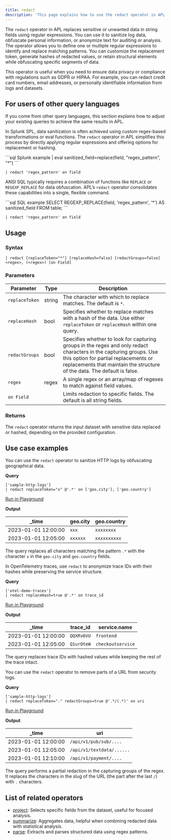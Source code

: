 ```yaml
---
title: redact
description: 'This page explains how to use the redact operator in APL.'
---
```


The `redact` operator in APL replaces sensitive or unwanted data in string fields using regular expressions. You can use it to sanitize log data, obfuscate personal information, or anonymize text for auditing or analysis. The operator allows you to define one or multiple regular expressions to identify and replace matching patterns. You can customize the replacement token, generate hashes of redacted values, or retain structural elements while obfuscating specific segments of data.

This operator is useful when you need to ensure data privacy or compliance with regulations such as GDPR or HIPAA. For example, you can redact credit card numbers, email addresses, or personally identifiable information from logs and datasets.

## For users of other query languages

If you come from other query languages, this section explains how to adjust your existing queries to achieve the same results in APL.

<AccordionGroup>
<Accordion title="Splunk SPL users">

In Splunk SPL, data sanitization is often achieved using custom regex-based transformations or eval functions. The `redact` operator in APL simplifies this process by directly applying regular expressions and offering options for replacement or hashing.

<CodeGroup>
```sql Splunk example
| eval sanitized_field=replace(field, "regex_pattern", "*")
```

```kusto APL equivalent
| redact 'regex_pattern' on field
```
</CodeGroup>

</Accordion>
<Accordion title="ANSI SQL users">

ANSI SQL typically requires a combination of functions like `REPLACE` or `REGEXP_REPLACE` for data obfuscation. APL’s `redact` operator consolidates these capabilities into a single, flexible command.

<CodeGroup>
```sql SQL example
SELECT REGEXP_REPLACE(field, 'regex_pattern', '*') AS sanitized_field FROM table;
```

```kusto APL equivalent
| redact 'regex_pattern' on field
```
</CodeGroup>

</Accordion>
</AccordionGroup>

## Usage

### Syntax

```kusto
| redact [replaceToken="*"] [replaceHash=false] [redactGroups=false] <regex>, (<regex>) [on Field]
```

### Parameters

| Parameter       | Type     | Description                                                                 |
|-----------------|----------|-----------------------------------------------------------------------------|
| `replaceToken`  | string   | The character with which to replace matches. The default is `*`.                     |
| `replaceHash`   | bool     | Specifies whether to replace matches with a hash of the data. Use either `replaceToken` or `replaceHash` within one query.     |
| `redactGroups`  | bool     | Specifies whether to look for capturing groups in the regex and only redact characters in the capturing groups. Use this option for partial replacements or replacements that maintain the structure of the data. The default is false. |
| `regex`         | regex    | A single regex or an array/map of regexes to match against field values.    |
| `on Field`      |          | Limits redaction to specific fields. The default is all string fields.    |

### Returns

The `redact` operator returns the input dataset with sensitive data replaced or hashed, depending on the provided configuration.

## Use case examples

<Tabs>
<Tab title="Log analysis">

You can use the `redact` operator to sanitize HTTP logs by obfuscating geographical data.

**Query**

```kusto
['sample-http-logs']
| redact replaceToken="x" @'.*' on ['geo.city'], ['geo.country']
```

[Run in Playground](https://play.axiom.co/axiom-play-qf1k/query?initForm=%7B%22apl%22%3A%22%5B'sample-http-logs'%5D%20%7C%20redact%20replaceToken%3D'x'%20%40'.*'%20on%20%5B'geo.city'%5D%2C%20%5B'geo.country'%5D%22%7D)

**Output**

| _time               | geo.city | geo.country |
|---------------------|----------|-------------|
| 2023-01-01 12:00:00 | `xxx`      | `xxxxxxxx`         |
| 2023-01-01 12:05:00 | `xxxxxx`      | `xxxxxxxxxx`         |

The query replaces all characters matching the pattern `.*` with the character `x` in the `geo.city` and `geo.country` fields.

</Tab>
<Tab title="OpenTelemetry traces">

In OpenTelemetry traces, use `redact` to anonymize trace IDs with their hashes while preserving the service structure.

**Query**

```kusto
['otel-demo-traces']
| redact replaceHash=true @'.*' on trace_id
```

[Run in Playground](https://play.axiom.co/axiom-play-qf1k/query?initForm=%7B%22apl%22%3A%22%5B'otel-demo-traces'%5D%20%7C%20redact%20replaceHash%3Dtrue%20%40'.*'%20on%20trace_id%22%7D)

**Output**

| _time               | trace_id          | service.name       |
|---------------------|-------------------|--------------------|
| 2023-01-01 12:00:00 | `QQXRv6VU`   | `frontend`         |
| 2023-01-01 12:05:00 | `Q1urOteW`   | `checkoutservice`  |

The query replaces trace IDs with hashed values while keeping the rest of the trace intact.

</Tab>
<Tab title="Security logs">

You can use the `redact` operator to remove parts of a URL from security logs.

**Query**

```kusto
['sample-http-logs']
| redact replaceToken="." redactGroups=true @'.*/(.*)' on uri
```

[Run in Playground](https://play.axiom.co/axiom-play-qf1k/query?initForm=%7B%22apl%22%3A%22%5B'sample-http-logs'%5D%20%7C%20redact%20replaceToken%3D'.'%20redactGroups%3Dtrue%20%40'.*%2F(.*)'%20on%20uri%22%7D)

**Output**

| _time               | uri |
|---------------------|----------|
| 2023-01-01 12:00:00 | `/api/v1/pub/sub/....`      |
| 2023-01-01 12:05:00 | `/api/v1/textdata/......`      |
| 2023-01-01 12:10:00 | `/api/v1/payment/....`      |

The query performs a partial redaction in the capturing groups of the regex. It replaces the characters in the slug of the URL (the part after the last `/`) with `.` characters.

</Tab>
</Tabs>

## List of related operators

- [project](/apl/tabular-operators/project-operator): Selects specific fields from the dataset, useful for focused analysis.
- [summarize](/apl/tabular-operators/summarize-operator): Aggregates data, helpful when combining redacted data with statistical analysis.
- [parse](/apl/tabular-operators/parse-operator): Extracts and parses structured data using regex patterns.